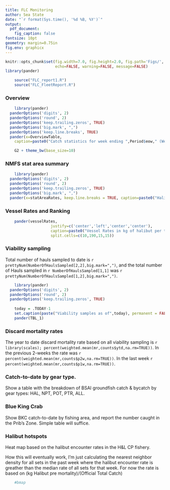 ```yaml
---
title: FLC Monitoring
author: Sea State
date: "`r format(Sys.time(), '%d %B, %Y')`"
output: 
  pdf_document:
    fig_caption: false
fontsize: 10pt
geometry: margin=0.75in
fig.env: graphicx
---
```


```r
knitr::opts_chunk$set(fig.width=7.0, fig.height=2.0, fig.path='Figs/',
                      echo=FALSE, warning=FALSE, message=FALSE)
library(pander)
```

```R
	source("FLC_report1.R")
	source("FLC_FleetReport.R")
```



### Overview

```R
	library(pander)
  panderOptions('digits', 2)
  panderOptions('round', 2)
  panderOptions('keep.trailing.zeros', TRUE)
  panderOptions('big.mark', ",")
  panderOptions('keep.line.breaks', TRUE)
  pander(x=OverviewTable, 
  	caption=paste0("Catch statistics for week ending ",Period$eow," (Week ", .WEEK, ")."),justify='right')
```


```R
	G2 + theme_bw(base_size=10)
```



### NMFS stat area summary
```R
	library(pander)
  panderOptions('digits', 2)
  panderOptions('round', 2)
  panderOptions('keep.trailing.zeros', TRUE)
  panderOptions('big.mark', ",")
  pander(x=statAreaRates, keep.line.breaks = TRUE, caption=paste0("Halibut encounter rates for the week ending ",Period$eow,"."),justify='right')
```



### Vessel Rates and Ranking
```R
	pander(vesselRates,
					justify=c('center','left','center','center'),
					caption=paste0("Vessel Rates in kg of halibut per ton of groundfish for the week ending ",Period$eow, "."),
					split.cells=c(10,190,15,15))
```




### Viability sampling
Total number of hauls sampled to date is 
`r prettyNum(NumberOfHaulsSampled[2,2],big.mark=",")`, and the total number of Hauls sampled in `r NumberOfHaulsSampled[1,1]` was `r prettyNum(NumberOfHaulsSampled[1,2],big.mark=",")`.

```R
	library(pander)
  panderOptions('digits', 2)
  panderOptions('round', 2)
  panderOptions('keep.trailing.zeros', TRUE)
	
	today = .TODAY-1
	set.caption(paste("Viability samples as of",today), permanent = FALSE)
	pander(TBL_1)
```



### Discard mortality rates
The year to date discard mortality rate based on all viability sampling is `r library(scales); percent(weighted.mean(mr,counts$ytd,na.rm=TRUE))`. 
 In the previous 2-weeks the rate was `r percent(weighted.mean(mr,counts$p2w,na.rm=TRUE))`. In the last week `r percent(weighted.mean(mr,counts$p1w,na.rm=TRUE))`.

### Catch-to-date by gear type.
Show a table with the breakdown of BSAI groundfish catch & bycatch by gear types: HAL, NPT, POT, PTR, ALL.

### Blue King Crab
Show BKC catch-to-date by fishing area, and report the number caught in the Prib's Zone.  Simple table will suffice.


### Halibut hotspots
Heat map based on the halibut encounter rates in the H\&L CP fishery.

How this will eventually work, I'm just calculating the nearest neighbor density for all sets in the past week where the halibut encounter rate is greather than the median rate of all sets for that week.  For now the rate is based on (kg Halibut pre mortality)/(Official Total Catch)

```R
	#bmap
```

